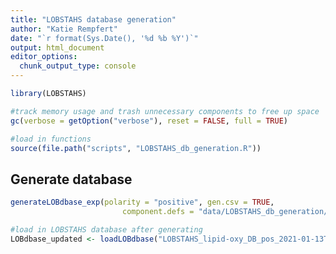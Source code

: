 ```yaml
---
title: "LOBSTAHS database generation"
author: "Katie Rempfert"
date: "`r format(Sys.Date(), '%d %b %Y')`"
output: html_document
editor_options: 
  chunk_output_type: console
---
```


```r
library(LOBSTAHS)

#track memory usage and trash unnecessary components to free up space
gc(verbose = getOption("verbose"), reset = FALSE, full = TRUE)

#load in functions
source(file.path("scripts", "LOBSTAHS_db_generation.R"))
```

## Generate database 
```r
generateLOBdbase_exp(polarity = "positive", gen.csv = TRUE,
                         component.defs = "data/LOBSTAHS_db_generation/Full_database/LOBSTAHS_componentCompTable_arch2.csv", AIH.defs = "data/LOBSTAHS_db_generation/Full_database/LOBSTAHS_adductHierarchies.csv", acyl.ranges = "data/LOBSTAHS_db_generation/Full_database/LOBSTAHS_acylRanges.csv", oxy.ranges = "data/LOBSTAHS_db_generation/Full_database/LOBSTAHS_oxyRanges.csv")

#load in LOBSTAHS database after generating
LOBdbase_updated <- loadLOBdbase("LOBSTAHS_lipid-oxy_DB_pos_2021-01-13T11-44-48_PM-0700_updated_1_22_21.csv", polarity = "positive")
```

